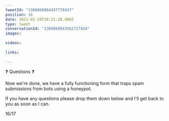 ```yaml
---
tweetId: "1366060964437778437"
position: 16
date: 2021-02-28T16:21:28.000Z
type: tweet
conversationId: "1366060943562727424"
images:
  
videos:
  
links:
  
---
```

❓ Questions ❓ 

Now we're done, we have a fully functioning form that traps spam submissions from bots using a honeypot.

If you have any questions please drop them down below and I'll get back to you as soon as I can.

16/17
